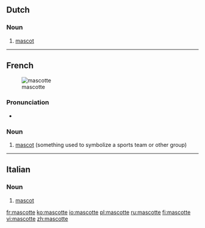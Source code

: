 ==Dutch==

===Noun===
{{nl-noun|f|g2=m|mascottes|mascotje|dim2=mascottetje}}

# [[mascot]]

----

==French==
{{wikipedia|lang=fr}}
[[Image:Tux bg.png|thumb|mascotte]]

===Pronunciation===
* {{IPA|/mas.kɔt/|lang=fr}}

===Noun===
{{fr-noun|f}}

# [[mascot]] (something used to symbolize a sports team or other group)

----

==Italian==

===Noun===
{{head|it|noun|g=f}} {{inv}}

# [[mascot]]

[[fr:mascotte]]
[[ko:mascotte]]
[[io:mascotte]]
[[pl:mascotte]]
[[ru:mascotte]]
[[fi:mascotte]]
[[vi:mascotte]]
[[zh:mascotte]]